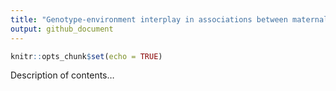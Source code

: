 ```yaml
---
title: "Genotype-environment interplay in associations between maternal drinking and offspring emotional and behavioral problems: analysis code"
output: github_document
---
```


```r
knitr::opts_chunk$set(echo = TRUE)
```

Description of contents...



